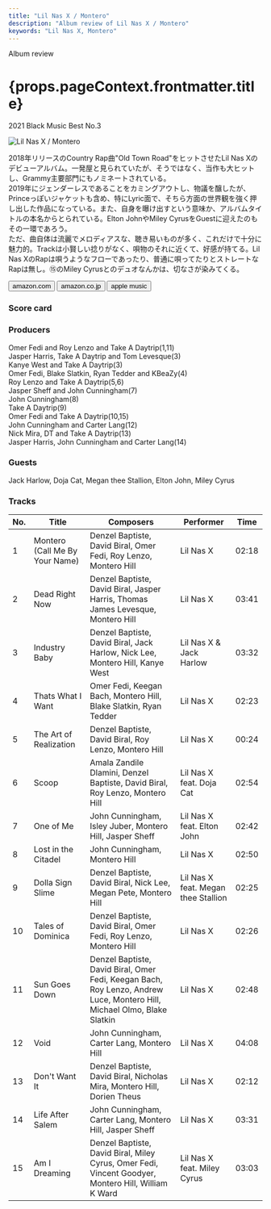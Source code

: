 ```yaml
---
title: "Lil Nas X / Montero"
description: "Album review of Lil Nas X / Montero"
keywords: "Lil Nas X, Montero"
---
```





<p className="largeP">Album review</p>
<h1 className="h1--no--margin">{props.pageContext.frontmatter.title}</h1>
<p className="largeP">
  <Link to="/best50/2021/">2021 Black Music Best No.3</Link>
</p>

<Row  className="image-card-group">
	<Column colMd={3} colLg={4} noGutterMdLeft="">
       <ImageCard>

![Lil Nas X / Montero](../../images/cd/lilnasx1L.jpg)

</ImageCard>
	</Column>
	<Column colMd={4} colLg={8} noGutterMdLeft="">
		<p>
			2018年リリースのCountry Rap曲"Old Town Road"をヒットさせたLil Nas Xのデビューアルバム。一発屋と見られていたが、そうではなく、当作も大ヒットし、Grammy主要部門にもノミネートされている。
			<br/>2019年にジェンダーレスであることをカミングアウトし、物議を醸したが、Princeっぽいジャケットも含め、特にLyric面で、そちら方面の世界観を強く押し出した作品になっている。また、自身を曝け出すという意味か、アルバムタイトルの本名からとられている。Elton JohnやMiley CyrusをGuestに迎えたのもその一環であろう。
			<br/>ただ、曲自体は流麗でメロディアスな、聴き易いものが多く、これだけで十分に魅力的。Trackは小賢しい捻りがなく、唄物のそれに近くて、好感が持てる。Lil Nas XのRapは唄うようなフローであったり、普通に唄ってたりとストレートなRapは無し。⑮のMiley Cyrusとのデュオなんかは、切なさが染みてくる。
		</p>
		<div>
		  <Button className="button-right-mergin"  href="https://amzn.to/3pD5tzU" renderIcon={ArrowUpRight} size='sm' kind='primary'>
  	    amazon.com
  	  </Button>
  	  <Button className="button-right-mergin"  href="https://amzn.to/3qzGlJK" renderIcon={ArrowUpRight} size='sm' kind='secondary'>
  	    amazon.co.jp
  	  </Button>
			<Button className="button-right-mergin"  href="https://apple.co/3JrQwbM" renderIcon={ArrowUpRight} size='sm' kind='tertiary'>
  	   	apple music
  	  </Button>
			<AdvJS2/>
		</div>
	</Column>
</Row>
<Row >
	<Column colMd={4} colLg={4} noGutterMdLeft="">
		<div>
		  <h3>Score card</h3>
			<SliderJS1 value="4" />
		  <SliderJS2 value="2" />
			<SliderJS3 value="1" />
		  <SliderJS4 value="9" />
		</div>
	</Column>
	<Column colMd={8} colLg={8} noGutterMdLeft="">
		<div>
			<h3>Producers</h3>
			<p>
				Omer Fedi and Roy Lenzo and Take A Daytrip(1,11)
				<br/>Jasper Harris, Take A Daytrip and Tom Levesque(3)
				<br/>Kanye West and Take A Daytrip(3)
				<br/>Omer Fedi, Blake Slatkin, Ryan Tedder and KBeaZy(4)
				<br/>Roy Lenzo and Take A Daytrip(5,6)
				<br/>Jasper Sheff and John Cunningham(7)
				<br/>John Cunningham(8)
				<br/>Take A Daytrip(9)
				<br/>Omer Fedi and Take A Daytrip(10,15)
				<br/>John Cunningham and Carter Lang(12)
				<br/>Nick Mira, DT and Take A Daytrip(13)
				<br/>Jasper Harris, John Cunningham and Carter Lang(14)
			</p>
			<h3>Guests</h3>
			<p>
				Jack Harlow, Doja Cat, Megan thee Stallion, Elton John,  Miley Cyrus
			</p>
		</div>
	</Column>
</Row>

<h3>Tracks</h3>

| No. | Title                          | Composers                                                                                                               | Performer                           | Time  |
| --- | ------------------------------ | ----------------------------------------------------------------------------------------------------------------------- | ----------------------------------- | ----- |
| 1   | Montero (Call Me By Your Name) | Denzel Baptiste, David Biral, Omer Fedi, Roy Lenzo, Montero Hill                                                        | Lil Nas X                           | 02:18 |
| 2   | Dead Right Now                 | Denzel Baptiste, David Biral, Jasper Harris, Thomas James Levesque, Montero Hill                                        | Lil Nas X                           | 03:41 |
| 3   | Industry Baby                  | Denzel Baptiste, David Biral, Jack Harlow, Nick Lee, Montero Hill, Kanye West                                           | Lil Nas X & Jack Harlow             | 03:32 |
| 4   | Thats What I Want              | Omer Fedi, Keegan Bach, Montero Hill, Blake Slatkin, Ryan Tedder                                                        | Lil Nas X                           | 02:23 |
| 5   | The Art of Realization         | Denzel Baptiste, David Biral, Roy Lenzo, Montero Hill                                                                   | Lil Nas X                           | 00:24 |
| 6   | Scoop                          | Amala Zandile Dlamini, Denzel Baptiste, David Biral, Roy Lenzo, Montero Hill                                            | Lil Nas X feat. Doja Cat            | 02:54 |
| 7   | One of Me                      | John Cunningham, Isley Juber, Montero Hill, Jasper Sheff                                                                | Lil Nas X feat. Elton John          | 02:42 |
| 8   | Lost in the Citadel            | John Cunningham, Montero Hill                                                                                           | Lil Nas X                           | 02:50 |
| 9   | Dolla Sign Slime               | Denzel Baptiste, David Biral, Nick Lee, Megan Pete, Montero Hill                                                        | Lil Nas X feat. Megan thee Stallion | 02:25 |
| 10  | Tales of Dominica              | Denzel Baptiste, David Biral, Omer Fedi, Roy Lenzo, Montero Hill                                                        | Lil Nas X                           | 02:26 |
| 11  | Sun Goes Down                  | Denzel Baptiste, David Biral, Omer Fedi, Keegan Bach, Roy Lenzo, Andrew Luce, Montero Hill, Michael Olmo, Blake Slatkin | Lil Nas X                           | 02:48 |
| 12  | Void                           | John Cunningham, Carter Lang, Montero Hill                                                                              | Lil Nas X                           | 04:08 |
| 13  | Don't Want It                  | Denzel Baptiste, David Biral, Nicholas Mira, Montero Hill, Dorien Theus                                                 | Lil Nas X                           | 02:12 |
| 14  | Life After Salem               | John Cunningham, Carter Lang, Montero Hill, Jasper Sheff                                                                | Lil Nas X                           | 03:31 |
| 15  | Am I Dreaming                  | Denzel Baptiste, David Biral, Miley Cyrus, Omer Fedi, Vincent Goodyer, Montero Hill, William K Ward                     | Lil Nas X feat. Miley Cyrus         | 03:03 |
